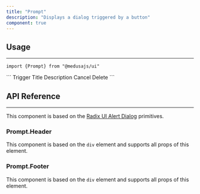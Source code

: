 ```yaml
---
title: "Prompt"
description: "Displays a dialog triggered by a button"
component: true
---
```


<ComponentExample name="prompt-demo" />

## Usage

---

<Snippet>```import {Prompt} from "@medusajs/ui"```</Snippet>

<Snippet>
  ```
  <Prompt>
    <Prompt.Trigger>Trigger</Prompt.Trigger>
    <Prompt.Content>
      <Prompt.Header>
        <Prompt.Title>Title</Prompt.Title>
        <Prompt.Description>Description</Prompt.Description>
      </Prompt.Header>
      <Prompt.Footer>
        <Prompt.Cancel>Cancel</Prompt.Cancel>
        <Prompt.Action>Delete</Prompt.Action>
      </Prompt.Footer>
    </Prompt.Content>
  </Prompt>
  ```
</Snippet>

## API Reference

---

This component is based on the [Radix UI Alert Dialog]("https://www.radix-ui.com/primitives/docs/components/alert-dialog") primitives.

### Prompt.Header

This component is based on the `div` element and supports all props of this element.

### Prompt.Footer

This component is based on the `div` element and supports all props of this element.
